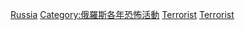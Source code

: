 {{cat topic in year| topic=俄羅斯恐怖活動| year=2004}}

[[Category:2004年恐怖活動|Russia]]
[[Category:俄羅斯各年恐怖活動|Category:俄羅斯各年恐怖活動]]
[[Category:2004年俄羅斯罪案|Terrorist]]
[[Category:2004年俄羅斯災難|Terrorist]]